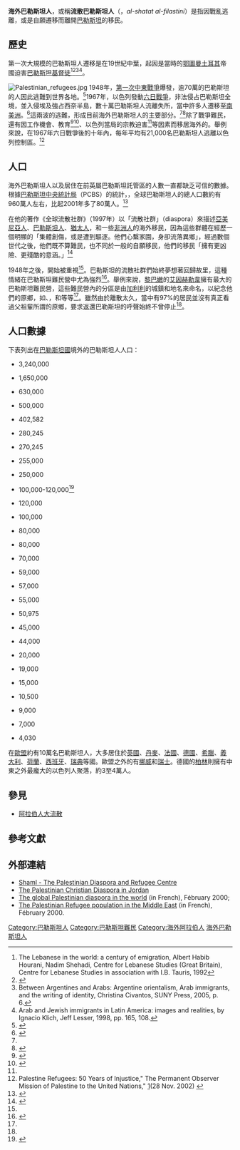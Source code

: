 {{Palestinians}}
'''海外巴勒斯坦人'''，或稱'''流散巴勒斯坦人'''（{{lang-ar|الشتات الفلسطيني}}，''al-shatat al-filastini''）是指因戰亂逃離，或是自願遷移而離開[[巴勒斯坦地区|巴勒斯坦]]的移民。

==歷史==
第一次大規模的巴勒斯坦人遷移是在19世紀中葉，起因是當時的[[奥斯曼帝国|鄂圖曼土耳其]]帝國迫害[[巴勒斯坦基督徒|巴勒斯坦基督徒]]<ref>The Lebanese in the world: a century of emigration, Albert Habib Hourani, Nadim Shehadi, Centre for Lebanese Studies (Great Britain), Centre for Lebanese Studies in association with I.B. Tauris, 1992</ref><ref>{{Cite web |url=http://www.blog-v.com/arabesenchile/ |title=Arab Chileans. |accessdate=2015-09-12 |archive-date=2013-08-18 |archive-url=https://web.archive.org/web/20130818205502/http://www.blog-v.com/arabesenchile/ |dead-url=no }}</ref><ref>Between Argentines and Arabs: Argentine orientalism, Arab immigrants, and the writing of identity, Christina Civantos, SUNY Press, 2005, p. 6.</ref><ref>Arab and Jewish immigrants in Latin America: images and realities, by Ignacio Klich, Jeff Lesser, 1998, pp. 165, 108.</ref>。

[[File:Palestinian_refugees.jpg|thumb]]
1948年，[[第一次中東戰爭|第一次中東戰爭]]爆發，逾70萬的巴勒斯坦的人因此逃難到世界各地。<ref name="Monde">{{cite web|title=The Palestinian Diaspora|publisher=[[Le_Monde_Diplomatique|Le Monde Diplomatique]]|accessdate=2007-09-05|url=http://mondediplo.com/focus/mideast/a2335|archive-date=2006-01-12|archive-url=https://web.archive.org/web/20060112034050/http://mondediplo.com/focus/mideast/a2335|dead-url=no}}</ref>1967年，以色列發動[[六日戰爭|六日戰爭]]，非法侵占巴勒斯坦全境，並入侵埃及強占西奈半島，數十萬巴勒斯坦人流離失所，當中許多人遷移至[[南美洲|南美洲]]。<ref>{{Cite journal|title=On the Trail and Trial of a Palestinian Diaspora: Mapping South America in the Arab–Israeli Conflict, 1967–1972|url=https://www.cambridge.org/core/product/identifier/S0022216X13001156/type/journal_article|last=Karam|first=John Tofik|date=2013-11|journal=Journal of Latin American Studies|issue=4|doi=10.1017/S0022216X13001156|volume=45|pages=751–777|language=en|issn=0022-216X}}</ref>這兩波的逃難，形成目前海外巴勒斯坦人的主要部分。<ref name=Monde/><ref name="www.persecution.org">{{cite web|title=Middle East: Palestine from www.persecution.org|publisher=www.persecution.org|date=February 2007|accessdate=2007-09-08|url=http://www.persecution.org/suffering/countryinfodetail.php?countrycode=36|deadurl=yes|archiveurl=https://web.archive.org/web/20070928020941/http://www.persecution.org/suffering/countryinfodetail.php?countrycode=36|archivedate=2007年9月28日|df=}}</ref>除了戰爭難民，還有因工作機會、教育<ref>{{cite web|title=Saudi Arabia finances study abroad for Palestinian students |publisher=The embassy of Saudi Arabia in Washington, D.C. |date=2007-04-25 |accessdate=2007-09-08 |url=http://www.saudiembassy.net/2007News/News/NewsDetail.asp?cIndex=7101 |archiveurl=https://web.archive.org/web/20071013221134/http://saudiembassy.net/2007News/News/NewsDetail.asp?cIndex=7101 |archivedate=2007-10-13 |deadurl=yes }}</ref><ref>{{cite web|title=Swarthmore Senior Founds Organization for Palestinian Students in U.S. |publisher=Swarthmore |date=March 27, 2006 |accessdate=2007-09-08 |url=http://www.swarthmore.edu/x3335.xml |archiveurl=https://web.archive.org/web/20070719095146/http://www.swarthmore.edu/x3335.xml |archivedate=2007-07-19 |deadurl=yes }}</ref>、以色列當局的宗教迫害<ref name="www.persecution.org"/>等因素而移居海外的。舉例來說，在1967年六日戰爭後的十年內，每年平均有21,000名巴勒斯坦人逃離以色列控制區。<ref name=POMP>Palestine Refugees: 50 Years of Injustice," The Permanent Observer Mission of Palestine to the United Nations," [http://www.palestine-un.org/frindex.html](28 Nov. 2002) {{Wayback|url=http://www.palestine-un.org/frindex.html |date=20181118114308 }}</ref>

==人口==
海外巴勒斯坦人以及居住在前英屬巴勒斯坦託管區的人數一直都缺乏可信的數據。根據[[巴勒斯坦中央統計局|巴勒斯坦中央統計局]]（PCBS）的統計，{{Asof|2003年}}，全球巴勒斯坦人的總人口數約有960萬人左右，比起2001年多了80萬人。<ref name="PCBS">{{cite web|title=Statistical Abstract of Palestine No. 5|publisher=[[巴勒斯坦中央统计局|Palestinian Central Bureau of Statistics]]|date=October 2005|accessdate=2007-09-05|url=http://www.pcbs.gov.ps/Portals/_pcbs/PressRelease/abstract_e.pdf|archive-date=2016-12-11|archive-url=https://web.archive.org/web/20161211231105/http://www.pcbs.gov.ps/Portals/_pcbs/PressRelease/abstract_e.pdf|dead-url=no}}</ref>

{{le|羅賓·柯恩|Robin Cohen}}在他的著作《全球流散社群》（1997年）以「流散社群」（diaspora）來描述[[亞美尼亞人|亞美尼亞人]]、[[巴勒斯坦人|巴勒斯坦人]]、[[猶太人|猶太人]]，和一些[[非洲人|非洲人]]的海外移民，因為這些群體在經歷一個明顯的「集體創傷，或是遭到驅逐。他們心繫家園，身卻流落異鄉」，經過數個世代之後，他們既不算難民，也不同於一般的自願移民，他們的移民「擁有更凶險、更殘酷的意涵。」<ref name="Shiblak">{{cite journal|title=Reflections on the Palestinian Diaspora in Europe|author=Abbas Shiblak|journal=The Palestinian Diaspora in Europe: Challenges of Dual Identity and Adaptation|publisher=Institute of Jerusalem Studies|isbn=9950-315-04-2|year=2005|url=http://www.rsc.ox.ac.uk/PDFs/Shiblak.pdf|deadurl=yes|archiveurl=https://web.archive.org/web/20080914013400/http://www.rsc.ox.ac.uk/PDFs/Shiblak.pdf|archivedate=2008-09-14}}</ref>

1948年之後，{{le|巴勒斯坦人回歸權|Palestinian right of return}}開始被重視<ref name=Monde/>。巴勒斯坦的流散社群們始終夢想著回歸故里，這種情緒在巴勒斯坦難民營中尤為強烈<ref name="Hirst">{{cite web|title=One Day We'll Rise Again - and Return|publisher=Al-Ahram Weekly|date=28 October – 3 November 1999|accessdate=2007-09-11|url=http://weekly.ahram.org.eg/1999/453/re5.htm|archive-date=2012-10-22|archive-url=https://web.archive.org/web/20121022002450/http://weekly.ahram.org.eg/1999/453/re5.htm|dead-url=no}}</ref>。舉例來說，[[黎巴嫩|黎巴嫩]]的[[艾因赫勒韋|艾因赫勒韋]]擁有最大的巴勒斯坦難民營，這些難民營內的分區是由[[加利利|加利利]]的城鎮和地名來命名，以紀念他們的原鄉，如{{le|Az-Zeeb}}、{{le|Safsaf}}，和{{le|Hittin}}等等<ref name=Hirst/>。雖然由於離散太久，當中有97%的居民並沒有真正看過父祖輩所謂的原鄉，要求返還巴勒斯坦的呼聲始終不曾停止<ref name=Hirst/>。

==人口數據==
{{Main|巴勒斯坦人}}
下表列出在[[巴勒斯坦國|巴勒斯坦國]]境外的巴勒斯坦人人口：

* {{flag|Jordan}} 3,240,000
* {{flag|Israel}} 1,650,000
* {{flag|Syria}} 630,000
* {{flag|Chile}} 500,000
* {{flag|Lebanon}} 402,582
* {{flag|Saudi Arabia}} 280,245
* {{flag|Egypt}} 270,245
* {{flag|United States}} 255,000
* {{flag|Honduras}} 250,000
* {{flag|Colombia}} 100,000-120,000<ref>{{Cite web |last=Tiempo |first=Casa Editorial El |date=2019-03-07 |title=Los palestinos que encontraron un segundo hogar en el centro de Bogotá |url=https://www.eltiempo.com/mundo/mas-regiones/los-palestinos-que-encontraron-un-segundo-hogar-en-el-centro-de-bogota-334782 |website=El Tiempo |language=spanish |access-date=2022-06-18}}</ref>
* {{flag|Mexico}} 120,000
* {{flag|Qatar}} 100,000
* {{flag|Germany}} 80,000
* {{flag|Kuwait}} 80,000
* {{flag|El Salvador}} 70,000
* {{flag|Brazil}} 59,000
* {{flag|Iraq}} 57,000
* {{flag|Yemen}} 55,000
* {{flag|Canada}} 50,975
* {{flag|Australia}} 45,000
* {{flag|Libya}} 44,000
* {{flag|United Kingdom}} 20,000
* {{flag|Peru}} 19,000
* {{flag|Denmark}} 15,000
* {{flag|Pakistan}} 10,500
* {{flag|Netherlands}} 9,000
* {{flag|Sweden}} 7,000
* {{flag|Algeria}} 4,030

在[[歐盟|歐盟]]約有10萬名巴勒斯坦人，大多居住於[[英國|英國]]、[[丹麥|丹麥]]、[[法國|法國]]、[[德國|德國]]、[[希臘|希臘]]、[[義大利|義大利]]、[[荷蘭|荷蘭]]、[[西班牙|西班牙]]、[[瑞典|瑞典]]等國。歐盟之外的有[[挪威|挪威]]和[[瑞士|瑞士]]。德國的[[柏林|柏林]]則擁有中東之外最龐大的以色列人聚落，約3至4萬人。


==參見==
* [[阿拉伯人大流散|阿拉伯人大流散]]

==參考文獻==
{{Reflist|2}}

==外部連結==
* [https://web.archive.org/web/20071118080828/http://www.idrc.ca/en/ev-2922-201-1-DO_TOPIC.html Shaml - The Palestinian Diaspora and Refugee Centre]
*[http://webcache.googleusercontent.com/search?q=cache:DhbmkFZspbYJ:www.surrey.ac.uk/Arts/CRONEM/krakow/Luisa-Gandolfo.doc The Palestinian Christian Diaspora in Jordan]{{Dead link}}
* [http://www.monde-diplomatique.fr/cartes/refugiesdiasporapaldpl2000 The global Palestinian diaspora in the world] {{Wayback|url=http://www.monde-diplomatique.fr/cartes/refugiesdiasporapaldpl2000 |date=20150521022206 }} (in French), Fébruary 2000;
* [http://www.monde-diplomatique.fr/cartes/refugiespalestiniensdpl2000 The Palestinian Refugee population in the Middle East] {{Wayback|url=http://www.monde-diplomatique.fr/cartes/refugiespalestiniensdpl2000 |date=20090621033642 }} (in French), Fébruary 2000.


{{DEFAULTSORT:Palestinian Diaspora}}
[[Category:巴勒斯坦人|Category:巴勒斯坦人]]
[[Category:巴勒斯坦難民|Category:巴勒斯坦難民]]
[[Category:海外阿拉伯人|Category:海外阿拉伯人]]
[[Category:海外巴勒斯坦人|]]